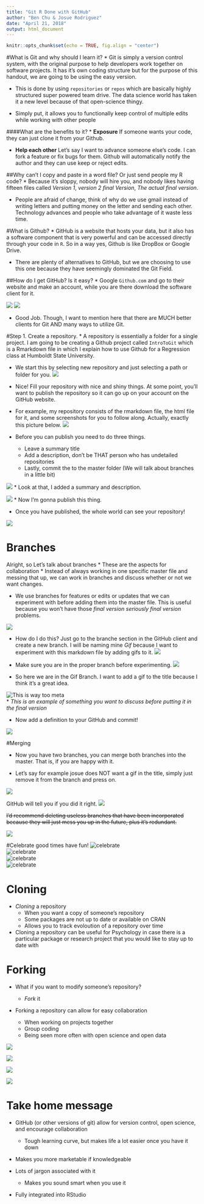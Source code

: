 ```yaml
---
title: "Git R Done with GitHub"
author: "Ben Chu & Josue Rodriguez"
date: "April 21, 2018"
output: html_document
---
```


```r
knitr::opts_chunk$set(echo = TRUE, fig.align = "center")
```


#What is Git and why should I learn it?
* Git is simply a version control system, with the original purpose to help developers work together on software projects. It has it's own coding structure but for the purpose of this handout, we are going to be using the easy version. 


* This is done by using `repositories` or `repos` which are basically highly structured super powered team drive. The data science world has taken it a new level because of that open-science thingy.

* Simply put, it allows you to functionally keep control of multiple edits while working with other people

####What are the benefits to it?
* __Exposure__ If someone wants your code, they can just clone it from your Github.

* __Help each other__ Let's say I want to advance someone else's code. I can fork a feature or fix bugs for them. Github will automatically notify the author and they can use keep or reject edits.


##Why can't I copy and paste in a word file? Or just send people my R code?
* Because it's sloppy, nobody will hire you, and nobody likes having fifteen files called *Version 1*, *version 2* *final Version*, *The actual final version*. 

* People are afraid of change, think of why do we use gmail instead of writing letters and putting money on the letter and sending each other. Technology advances and people who take advantage of it waste less time.

#What is Github?
* GitHub is a website that hosts your data, but it also has a software component that is very powerful and can be accessed directly through your code in `R`. So in a way yes, Github is like DropBox or Google Drive.


* There are plenty of alternatives to GitHub, but we are choosing to use this one because they have seemingly dominated the Git Field.

##How do I get GitHub? Is it easy?
* Google `Github.com` and go to their website and make an account, while you are there download the software client for it. 

![](C:\Users\Branly Mclanbry\Documents\GitHub\IntroToGit\img1.png)
![](C:\Users\Branly Mclanbry\Documents\GitHub\IntroToGit\img2.png)

* Good Job. Though, I want to mention here that there are MUCH better clients for Git AND many ways to utilize Git. 

#Step 1. Create a repository. 
* A repository is essentially a folder for a single project. I am going to be creating a Github project called `IntroToGit` which is a Rmarkdown file in which I explain how to use Github for a Regression class at Humboldt State University. 

* We start this by selecting new repository and just selecting a path or folder for you.
![](C:\Users\Branly Mclanbry\Documents\GitHub\IntroToGit\img3.png)

* Nice! Fill your repository with nice and shiny things. At some point, you'll want to publish the repository so it can go up on your account on the GitHub website. 

* For example, my repository consists of the rmarkdown file, the html file for it, and some screenshots for you to follow along. Actually, exactly this picture below.
![](C:\Users\Branly Mclanbry\Documents\GitHub\IntroToGit\img4.png)

* Before you can publish you need to do three things. 

    + Leave a summary title
    + Add a description, don't be THAT person who has undetailed repositories
    + Lastly, commit the to the master folder (We will talk about branches in a little bit)

![](C:\Users\Branly Mclanbry\Documents\GitHub\IntroToGit\img5.png)
* Look at that, I added a summary and description.

![](C:\Users\Branly Mclanbry\Documents\GitHub\IntroToGit\img6.png)
* Now I'm gonna publish this thing.

* Once you have published, the whole world can see your repository!



![](C:\Users\Branly Mclanbry\Documents\GitHub\IntroToGit\img7.png)

# Branches
Alright, so Let's talk about branches
* These are the aspects for collaboration
* Instead of always working in one specific master file and messing that up, we can work in branches and discuss whether or not we want changes.


* We use branches for features or edits or updates that we can experiment with before adding them into the master file. This is useful because you won't have those *final version* *seriously final version* problems. 

![](https://guides.github.com/activities/hello-world/branching.png)

* How do I do this? Just go to the branche section in the GitHub client and create a new branch. I will be naming mine *Gif* because I want to experiment with this markdown file by adding gifs to it. 
![](C:\Users\Branly Mclanbry\Documents\GitHub\IntroToGit\img8.png)

* Make sure you are in the proper branch before experimenting.
![](C:\Users\Branly Mclanbry\Documents\GitHub\IntroToGit\img9.png)

* So here we are in the Gif Branch. I want to add a gif to the title because I think it's a great idea.

![This is way too meta](https://media.giphy.com/media/E21p4xYH9NgkIsrgsS/giphy.gif)  
* *This is an example of something you want to discuss before putting it in the final version*

* Now add a definition to your GitHub and commit!

![](C:\Users\Branly Mclanbry\Documents\GitHub\IntroToGit\img10.png)

#Merging

* Now you have two branches, you can merge both branches into the master. That is, if you are happy with it.

* Let's say for example josue does NOT want a gif in the title, simply just remove it from the branch and press on. 

![](C:\Users\Branly Mclanbry\Documents\GitHub\IntroToGit\img11.png)

GitHub will tell you if you did it right.
![](C:\Users\Branly Mclanbry\Documents\GitHub\IntroToGit\img12.png)

~~I'd recommend deleting useless branches that have been incorporated because they will just mess you up in the future, plus it's redundant.~~

![](C:\Users\Branly Mclanbry\Documents\GitHub\IntroToGit\img13.png)


#Celebrate good times have fun!
![celebrate](https://media.giphy.com/media/l0MYt5jPR6QX5pnqM/giphy.gif)  
![celebrate](https://media.giphy.com/media/axu6dFuca4HKM/giphy.gif)  
![celebrate](https://media.giphy.com/media/26tPplGWjN0xLybiU/giphy.gif)  
![celebrate](https://media.giphy.com/media/irbOGCtFm8LNC/giphy.gif)  

# Cloning 

* *Cloning* a repository
    + When you want a copy of someone's repository
    + Some packages are not up to date or available on CRAN
    + Allows you to track evoloution of a repository over time
    
* Cloning a repository can be useful for Psychology in case there is a particular package or research project that you would like to stay up to date with

# Forking

* What if you want to modify someone's repository? 
    + *Fork* it
    
* Forking a repository can allow for easy collaboration

    + When working on projects together
    + Group coding
    + Being seen more often with open science and open data

![](https://imgur.com/YaRH7aT.png)

![](https://imgur.com/g1g6CtS.png)

![](https://imgur.com/2CdVnbF.png)

![](https://imgur.com/Vu8H9hJ.png)

# Take home message

* GitHub (or other versions of git) allow for version control, open science, and encourage collaboration

    + Tough learning curve, but makes life a lot easier once you have it down
* Makes you more marketable if knowledgeable
* Lots of jargon associated with it

    + Makes you sound smart when you use it

* Fully integrated into RStudio



